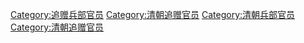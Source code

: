 [[Category:追赠兵部官员|Category:追赠兵部官员]]
[[Category:清朝追赠官员|Category:清朝追赠官员]]
[[Category:清朝兵部官员|Category:清朝兵部官员]]
[[Category:清朝追赠官员|Category:清朝追赠官员]]